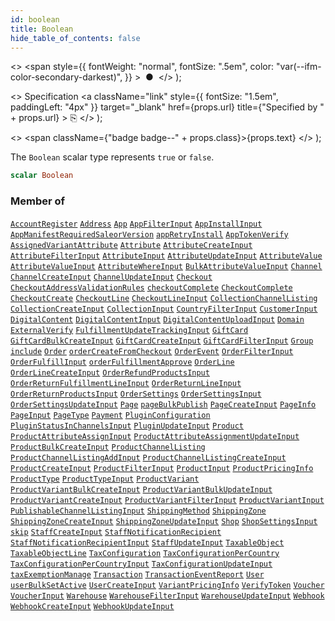 ```yaml
---
id: boolean
title: Boolean
hide_table_of_contents: false
---
```


  <>
    <span
      style={{
        fontWeight: "normal",
        fontSize: ".5em",
        color: "var(--ifm-color-secondary-darkest)",
      }}
    >
      &nbsp;●&nbsp;
    </span>
  </>
);

  <>
    Specification
    <a
      className="link"
      style={{ fontSize: "1.5em", paddingLeft: "4px" }}
      target="\_blank"
      href={props.url}
      title={"Specified by " + props.url}
    >
      ⎘
    </a>
  </>
);

  <>
    <span className={"badge badge--" + props.class}>{props.text}</span>
  </>
);

The `Boolean` scalar type represents `true` or `false`.

```graphql
scalar Boolean
```

### Member of

[`AccountRegister`](../../../storefront/users/objects/account-register) <Badge class="secondary" text="object"/><Bullet />[`Address`](../../../storefront/users/objects/address) <Badge class="secondary" text="object"/><Bullet />[`App`](../../../storefront/apps/objects/app) <Badge class="secondary" text="object"/><Bullet />[`AppFilterInput`](../../../storefront/apps/inputs/app-filter-input) <Badge class="secondary" text="input"/><Bullet />[`AppInstallInput`](../../../storefront/apps/inputs/app-install-input) <Badge class="secondary" text="input"/><Bullet />[`AppManifestRequiredSaleorVersion`](../../../storefront/apps/objects/app-manifest-required-saleor-version) <Badge class="secondary" text="object"/><Bullet />[`appRetryInstall`](../../../storefront/apps/mutations/app-retry-install) <Badge class="secondary" text="mutation"/><Bullet />[`AppTokenVerify`](../../../storefront/apps/objects/app-token-verify) <Badge class="secondary" text="object"/><Bullet />[`AssignedVariantAttribute`](../../../storefront/attributes/objects/assigned-variant-attribute) <Badge class="secondary" text="object"/><Bullet />[`Attribute`](../../../storefront/attributes/objects/attribute) <Badge class="secondary" text="object"/><Bullet />[`AttributeCreateInput`](../../../storefront/attributes/inputs/attribute-create-input) <Badge class="secondary" text="input"/><Bullet />[`AttributeFilterInput`](../../../storefront/attributes/inputs/attribute-filter-input) <Badge class="secondary" text="input"/><Bullet />[`AttributeInput`](../../../storefront/attributes/inputs/attribute-input) <Badge class="secondary" text="input"/><Bullet />[`AttributeUpdateInput`](../../../storefront/attributes/inputs/attribute-update-input) <Badge class="secondary" text="input"/><Bullet />[`AttributeValue`](../../../storefront/attributes/objects/attribute-value) <Badge class="secondary" text="object"/><Bullet />[`AttributeValueInput`](../../../storefront/attributes/inputs/attribute-value-input) <Badge class="secondary" text="input"/><Bullet />[`AttributeWhereInput`](../../../storefront/attributes/inputs/attribute-where-input) <Badge class="secondary" text="input"/><Bullet />[`BulkAttributeValueInput`](../../../storefront/products/inputs/bulk-attribute-value-input) <Badge class="secondary" text="input"/><Bullet />[`Channel`](../../../storefront/channels/objects/channel) <Badge class="secondary" text="object"/><Bullet />[`ChannelCreateInput`](../../../storefront/channels/inputs/channel-create-input) <Badge class="secondary" text="input"/><Bullet />[`ChannelUpdateInput`](../../../storefront/channels/inputs/channel-update-input) <Badge class="secondary" text="input"/><Bullet />[`Checkout`](../../../storefront/checkout/objects/checkout) <Badge class="secondary" text="object"/><Bullet />[`CheckoutAddressValidationRules`](../../../storefront/checkout/inputs/checkout-address-validation-rules) <Badge class="secondary" text="input"/><Bullet />[`checkoutComplete`](../../../storefront/checkout/mutations/checkout-complete) <Badge class="secondary" text="mutation"/><Bullet />[`CheckoutComplete`](../../../storefront/checkout/objects/checkout-complete) <Badge class="secondary" text="object"/><Bullet />[`CheckoutCreate`](../../../storefront/checkout/objects/checkout-create) <Badge class="secondary" text="object"/><Bullet />[`CheckoutLine`](../../../storefront/checkout/objects/checkout-line) <Badge class="secondary" text="object"/><Bullet />[`CheckoutLineInput`](../../../storefront/checkout/inputs/checkout-line-input) <Badge class="secondary" text="input"/><Bullet />[`CollectionChannelListing`](../../../storefront/miscellaneous/objects/collection-channel-listing) <Badge class="secondary" text="object"/><Bullet />[`CollectionCreateInput`](../../../storefront/products/inputs/collection-create-input) <Badge class="secondary" text="input"/><Bullet />[`CollectionInput`](../../../storefront/products/inputs/collection-input) <Badge class="secondary" text="input"/><Bullet />[`CountryFilterInput`](../../../storefront/miscellaneous/inputs/country-filter-input) <Badge class="secondary" text="input"/><Bullet />[`CustomerInput`](../../../storefront/users/inputs/customer-input) <Badge class="secondary" text="input"/><Bullet />[`DigitalContent`](../../../storefront/miscellaneous/objects/digital-content) <Badge class="secondary" text="object"/><Bullet />[`DigitalContentInput`](../../../storefront/products/inputs/digital-content-input) <Badge class="secondary" text="input"/><Bullet />[`DigitalContentUploadInput`](../../../storefront/products/inputs/digital-content-upload-input) <Badge class="secondary" text="input"/><Bullet />[`Domain`](../../../storefront/miscellaneous/objects/domain) <Badge class="secondary" text="object"/><Bullet />[`ExternalVerify`](../../../storefront/authentication/objects/external-verify) <Badge class="secondary" text="object"/><Bullet />[`FulfillmentUpdateTrackingInput`](../../../storefront/orders/inputs/fulfillment-update-tracking-input) <Badge class="secondary" text="input"/><Bullet />[`GiftCard`](../../../storefront/gift-cards/objects/gift-card) <Badge class="secondary" text="object"/><Bullet />[`GiftCardBulkCreateInput`](../../../storefront/gift-cards/inputs/gift-card-bulk-create-input) <Badge class="secondary" text="input"/><Bullet />[`GiftCardCreateInput`](../../../storefront/gift-cards/inputs/gift-card-create-input) <Badge class="secondary" text="input"/><Bullet />[`GiftCardFilterInput`](../../../storefront/gift-cards/inputs/gift-card-filter-input) <Badge class="secondary" text="input"/><Bullet />[`Group`](../../../storefront/users/objects/group) <Badge class="secondary" text="object"/><Bullet />[`include`](../../../storefront/miscellaneous/directives/include) <Badge class="secondary" text="directive"/><Bullet />[`Order`](../../../storefront/orders/objects/order) <Badge class="secondary" text="object"/><Bullet />[`orderCreateFromCheckout`](../../../storefront/checkout/mutations/order-create-from-checkout) <Badge class="secondary" text="mutation"/><Bullet />[`OrderEvent`](../../../storefront/orders/objects/order-event) <Badge class="secondary" text="object"/><Bullet />[`OrderFilterInput`](../../../storefront/orders/inputs/order-filter-input) <Badge class="secondary" text="input"/><Bullet />[`OrderFulfillInput`](../../../storefront/orders/inputs/order-fulfill-input) <Badge class="secondary" text="input"/><Bullet />[`orderFulfillmentApprove`](../../../storefront/orders/mutations/order-fulfillment-approve) <Badge class="secondary" text="mutation"/><Bullet />[`OrderLine`](../../../storefront/orders/objects/order-line) <Badge class="secondary" text="object"/><Bullet />[`OrderLineCreateInput`](../../../storefront/orders/inputs/order-line-create-input) <Badge class="secondary" text="input"/><Bullet />[`OrderRefundProductsInput`](../../../storefront/orders/inputs/order-refund-products-input) <Badge class="secondary" text="input"/><Bullet />[`OrderReturnFulfillmentLineInput`](../../../storefront/orders/inputs/order-return-fulfillment-line-input) <Badge class="secondary" text="input"/><Bullet />[`OrderReturnLineInput`](../../../storefront/orders/inputs/order-return-line-input) <Badge class="secondary" text="input"/><Bullet />[`OrderReturnProductsInput`](../../../storefront/orders/inputs/order-return-products-input) <Badge class="secondary" text="input"/><Bullet />[`OrderSettings`](../../../storefront/miscellaneous/objects/order-settings) <Badge class="secondary" text="object"/><Bullet />[`OrderSettingsInput`](../../../storefront/orders/inputs/order-settings-input) <Badge class="secondary" text="input"/><Bullet />[`OrderSettingsUpdateInput`](../../../storefront/orders/inputs/order-settings-update-input) <Badge class="secondary" text="input"/><Bullet />[`Page`](../../../storefront/pages/objects/page) <Badge class="secondary" text="object"/><Bullet />[`pageBulkPublish`](../../../storefront/pages/mutations/page-bulk-publish) <Badge class="secondary" text="mutation"/><Bullet />[`PageCreateInput`](../../../storefront/pages/inputs/page-create-input) <Badge class="secondary" text="input"/><Bullet />[`PageInfo`](../../../storefront/miscellaneous/objects/page-info) <Badge class="secondary" text="object"/><Bullet />[`PageInput`](../../../storefront/pages/inputs/page-input) <Badge class="secondary" text="input"/><Bullet />[`PageType`](../../../storefront/pages/objects/page-type) <Badge class="secondary" text="object"/><Bullet />[`Payment`](../../../storefront/payments/objects/payment) <Badge class="secondary" text="object"/><Bullet />[`PluginConfiguration`](../../../storefront/miscellaneous/objects/plugin-configuration) <Badge class="secondary" text="object"/><Bullet />[`PluginStatusInChannelsInput`](../../../storefront/miscellaneous/inputs/plugin-status-in-channels-input) <Badge class="secondary" text="input"/><Bullet />[`PluginUpdateInput`](../../../storefront/miscellaneous/inputs/plugin-update-input) <Badge class="secondary" text="input"/><Bullet />[`Product`](../../../storefront/products/objects/product) <Badge class="secondary" text="object"/><Bullet />[`ProductAttributeAssignInput`](../../../storefront/products/inputs/product-attribute-assign-input) <Badge class="secondary" text="input"/><Bullet />[`ProductAttributeAssignmentUpdateInput`](../../../storefront/products/inputs/product-attribute-assignment-update-input) <Badge class="secondary" text="input"/><Bullet />[`ProductBulkCreateInput`](../../../storefront/products/inputs/product-bulk-create-input) <Badge class="secondary" text="input"/><Bullet />[`ProductChannelListing`](../../../storefront/products/objects/product-channel-listing) <Badge class="secondary" text="object"/><Bullet />[`ProductChannelListingAddInput`](../../../storefront/products/inputs/product-channel-listing-add-input) <Badge class="secondary" text="input"/><Bullet />[`ProductChannelListingCreateInput`](../../../storefront/products/inputs/product-channel-listing-create-input) <Badge class="secondary" text="input"/><Bullet />[`ProductCreateInput`](../../../storefront/products/inputs/product-create-input) <Badge class="secondary" text="input"/><Bullet />[`ProductFilterInput`](../../../storefront/products/inputs/product-filter-input) <Badge class="secondary" text="input"/><Bullet />[`ProductInput`](../../../storefront/products/inputs/product-input) <Badge class="secondary" text="input"/><Bullet />[`ProductPricingInfo`](../../../storefront/products/objects/product-pricing-info) <Badge class="secondary" text="object"/><Bullet />[`ProductType`](../../../storefront/products/objects/product-type) <Badge class="secondary" text="object"/><Bullet />[`ProductTypeInput`](../../../storefront/products/inputs/product-type-input) <Badge class="secondary" text="input"/><Bullet />[`ProductVariant`](../../../storefront/products/objects/product-variant) <Badge class="secondary" text="object"/><Bullet />[`ProductVariantBulkCreateInput`](../../../storefront/products/inputs/product-variant-bulk-create-input) <Badge class="secondary" text="input"/><Bullet />[`ProductVariantBulkUpdateInput`](../../../storefront/products/inputs/product-variant-bulk-update-input) <Badge class="secondary" text="input"/><Bullet />[`ProductVariantCreateInput`](../../../storefront/products/inputs/product-variant-create-input) <Badge class="secondary" text="input"/><Bullet />[`ProductVariantFilterInput`](../../../storefront/products/inputs/product-variant-filter-input) <Badge class="secondary" text="input"/><Bullet />[`ProductVariantInput`](../../../storefront/products/inputs/product-variant-input) <Badge class="secondary" text="input"/><Bullet />[`PublishableChannelListingInput`](../../../storefront/products/inputs/publishable-channel-listing-input) <Badge class="secondary" text="input"/><Bullet />[`ShippingMethod`](../../../storefront/shipping/objects/shipping-method) <Badge class="secondary" text="object"/><Bullet />[`ShippingZone`](../../../storefront/shipping/objects/shipping-zone) <Badge class="secondary" text="object"/><Bullet />[`ShippingZoneCreateInput`](../../../storefront/shipping/inputs/shipping-zone-create-input) <Badge class="secondary" text="input"/><Bullet />[`ShippingZoneUpdateInput`](../../../storefront/shipping/inputs/shipping-zone-update-input) <Badge class="secondary" text="input"/><Bullet />[`Shop`](../../../storefront/miscellaneous/objects/shop) <Badge class="secondary" text="object"/><Bullet />[`ShopSettingsInput`](../../../storefront/miscellaneous/inputs/shop-settings-input) <Badge class="secondary" text="input"/><Bullet />[`skip`](../../../storefront/miscellaneous/directives/skip) <Badge class="secondary" text="directive"/><Bullet />[`StaffCreateInput`](../../../storefront/users/inputs/staff-create-input) <Badge class="secondary" text="input"/><Bullet />[`StaffNotificationRecipient`](../../../storefront/miscellaneous/objects/staff-notification-recipient) <Badge class="secondary" text="object"/><Bullet />[`StaffNotificationRecipientInput`](../../../storefront/miscellaneous/inputs/staff-notification-recipient-input) <Badge class="secondary" text="input"/><Bullet />[`StaffUpdateInput`](../../../storefront/users/inputs/staff-update-input) <Badge class="secondary" text="input"/><Bullet />[`TaxableObject`](../../../storefront/taxes/objects/taxable-object) <Badge class="secondary" text="object"/><Bullet />[`TaxableObjectLine`](../../../storefront/taxes/objects/taxable-object-line) <Badge class="secondary" text="object"/><Bullet />[`TaxConfiguration`](../../../storefront/taxes/objects/tax-configuration) <Badge class="secondary" text="object"/><Bullet />[`TaxConfigurationPerCountry`](../../../storefront/taxes/objects/tax-configuration-per-country) <Badge class="secondary" text="object"/><Bullet />[`TaxConfigurationPerCountryInput`](../../../storefront/taxes/inputs/tax-configuration-per-country-input) <Badge class="secondary" text="input"/><Bullet />[`TaxConfigurationUpdateInput`](../../../storefront/taxes/inputs/tax-configuration-update-input) <Badge class="secondary" text="input"/><Bullet />[`taxExemptionManage`](../../../storefront/taxes/mutations/tax-exemption-manage) <Badge class="secondary" text="mutation"/><Bullet />[`Transaction`](../../../storefront/payments/objects/transaction) <Badge class="secondary" text="object"/><Bullet />[`TransactionEventReport`](../../../storefront/payments/objects/transaction-event-report) <Badge class="secondary" text="object"/><Bullet />[`User`](../../../storefront/users/objects/user) <Badge class="secondary" text="object"/><Bullet />[`userBulkSetActive`](../../../storefront/users/mutations/user-bulk-set-active) <Badge class="secondary" text="mutation"/><Bullet />[`UserCreateInput`](../../../storefront/users/inputs/user-create-input) <Badge class="secondary" text="input"/><Bullet />[`VariantPricingInfo`](../../../storefront/products/objects/variant-pricing-info) <Badge class="secondary" text="object"/><Bullet />[`VerifyToken`](../../../storefront/authentication/objects/verify-token) <Badge class="secondary" text="object"/><Bullet />[`Voucher`](../../../storefront/discounts/objects/voucher) <Badge class="secondary" text="object"/><Bullet />[`VoucherInput`](../../../storefront/discounts/inputs/voucher-input) <Badge class="secondary" text="input"/><Bullet />[`Warehouse`](../../../storefront/products/objects/warehouse) <Badge class="secondary" text="object"/><Bullet />[`WarehouseFilterInput`](../../../storefront/products/inputs/warehouse-filter-input) <Badge class="secondary" text="input"/><Bullet />[`WarehouseUpdateInput`](../../../storefront/products/inputs/warehouse-update-input) <Badge class="secondary" text="input"/><Bullet />[`Webhook`](../../../storefront/webhooks/objects/webhook) <Badge class="secondary" text="object"/><Bullet />[`WebhookCreateInput`](../../../storefront/webhooks/inputs/webhook-create-input) <Badge class="secondary" text="input"/><Bullet />[`WebhookUpdateInput`](../../../storefront/webhooks/inputs/webhook-update-input) <Badge class="secondary" text="input"/>
